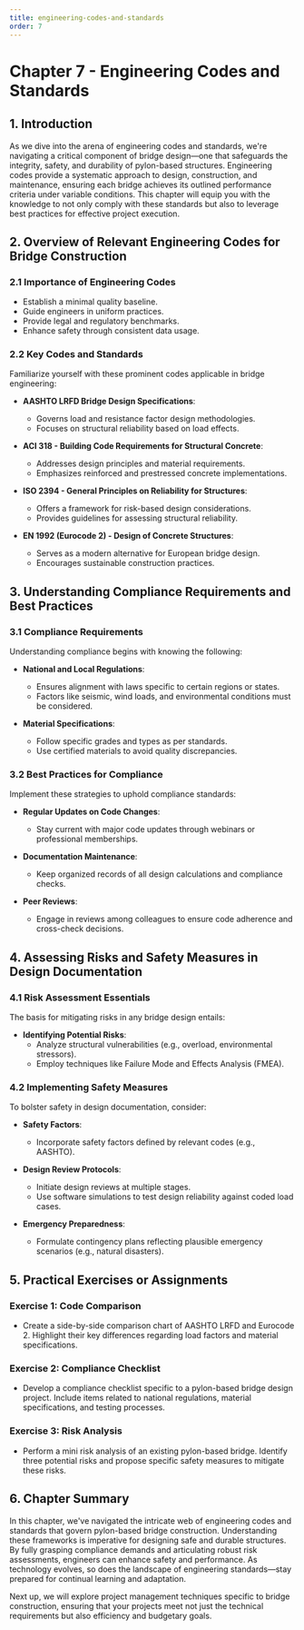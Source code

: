 ```yaml
---
title: engineering-codes-and-standards
order: 7
---
```


# Chapter 7 - Engineering Codes and Standards

## 1. Introduction
As we dive into the arena of engineering codes and standards, we're navigating a critical component of bridge design—one that safeguards the integrity, safety, and durability of pylon-based structures. Engineering codes provide a systematic approach to design, construction, and maintenance, ensuring each bridge achieves its outlined performance criteria under variable conditions. This chapter will equip you with the knowledge to not only comply with these standards but also to leverage best practices for effective project execution.

## 2. Overview of Relevant Engineering Codes for Bridge Construction

### 2.1 Importance of Engineering Codes
- Establish a minimal quality baseline.
- Guide engineers in uniform practices.
- Provide legal and regulatory benchmarks.
- Enhance safety through consistent data usage.

### 2.2 Key Codes and Standards
Familiarize yourself with these prominent codes applicable in bridge engineering:

- **AASHTO LRFD Bridge Design Specifications**:
  - Governs load and resistance factor design methodologies.
  - Focuses on structural reliability based on load effects.

- **ACI 318 - Building Code Requirements for Structural Concrete**:
  - Addresses design principles and material requirements.
  - Emphasizes reinforced and prestressed concrete implementations.

- **ISO 2394 - General Principles on Reliability for Structures**:
  - Offers a framework for risk-based design considerations.
  - Provides guidelines for assessing structural reliability.

- **EN 1992 (Eurocode 2) - Design of Concrete Structures**:
  - Serves as a modern alternative for European bridge design.
  - Encourages sustainable construction practices.

## 3. Understanding Compliance Requirements and Best Practices

### 3.1 Compliance Requirements
Understanding compliance begins with knowing the following:

- **National and Local Regulations**:
  - Ensures alignment with laws specific to certain regions or states.
  - Factors like seismic, wind loads, and environmental conditions must be considered.

- **Material Specifications**:
  - Follow specific grades and types as per standards.
  - Use certified materials to avoid quality discrepancies.

### 3.2 Best Practices for Compliance
Implement these strategies to uphold compliance standards:

- **Regular Updates on Code Changes**:
  - Stay current with major code updates through webinars or professional memberships.

- **Documentation Maintenance**:
  - Keep organized records of all design calculations and compliance checks.

- **Peer Reviews**:
  - Engage in reviews among colleagues to ensure code adherence and cross-check decisions.

## 4. Assessing Risks and Safety Measures in Design Documentation

### 4.1 Risk Assessment Essentials
The basis for mitigating risks in any bridge design entails:

- **Identifying Potential Risks**:
  - Analyze structural vulnerabilities (e.g., overload, environmental stressors).
  - Employ techniques like Failure Mode and Effects Analysis (FMEA).

### 4.2 Implementing Safety Measures
To bolster safety in design documentation, consider:

- **Safety Factors**:
  - Incorporate safety factors defined by relevant codes (e.g., AASHTO).

- **Design Review Protocols**:
  - Initiate design reviews at multiple stages.
  - Use software simulations to test design reliability against coded load cases.

- **Emergency Preparedness**:
  - Formulate contingency plans reflecting plausible emergency scenarios (e.g., natural disasters).

## 5. Practical Exercises or Assignments

### Exercise 1: Code Comparison
- Create a side-by-side comparison chart of AASHTO LRFD and Eurocode 2. Highlight their key differences regarding load factors and material specifications.

### Exercise 2: Compliance Checklist
- Develop a compliance checklist specific to a pylon-based bridge design project. Include items related to national regulations, material specifications, and testing processes.

### Exercise 3: Risk Analysis
- Perform a mini risk analysis of an existing pylon-based bridge. Identify three potential risks and propose specific safety measures to mitigate these risks.

## 6. Chapter Summary
In this chapter, we've navigated the intricate web of engineering codes and standards that govern pylon-based bridge construction. Understanding these frameworks is imperative for designing safe and durable structures. By fully grasping compliance demands and articulating robust risk assessments, engineers can enhance safety and performance. As technology evolves, so does the landscape of engineering standards—stay prepared for continual learning and adaptation.

Next up, we will explore project management techniques specific to bridge construction, ensuring that your projects meet not just the technical requirements but also efficiency and budgetary goals.
